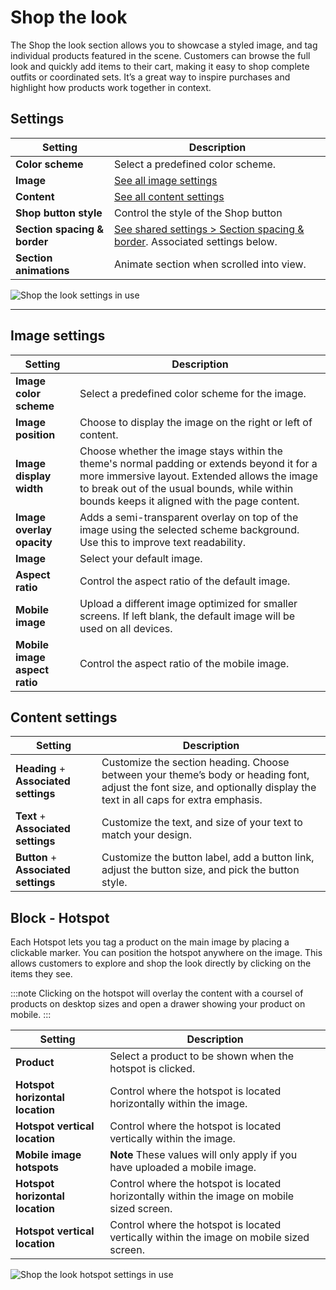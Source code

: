 # Shop the look

The Shop the look section allows you to showcase a styled image, and tag individual products featured in the scene. Customers can browse the full look and quickly add items to their cart, making it easy to shop complete outfits or coordinated sets. It’s a great way to inspire purchases and highlight how products work together in context.

## Settings

| Setting               | Description                                                                 |
|------------------------|-----------------------------------------------------------------------------|
| **Color scheme**         | Select a predefined color scheme. |
| **Image**         | [See all image settings](#image-settings) |
| **Content**         | [See all content settings](#content-settings) |
| **Shop button style**         | Control the style of the Shop button |
| **Section spacing & border**     | [See shared settings > Section spacing & border](#spacing-and-border). Associated settings below.                    |
| **Section animations**     | Animate section when scrolled into view. |

![Shop the look settings in use](./img/shop-the-look-1-settings.gif)

---

## Image settings

| Setting               | Description                                                                 |
|------------------------|-----------------------------------------------------------------------------|
| **Image color scheme**         | Select a predefined color scheme for the image. |
| **Image position**         | Choose to display the image on the right or left of content. |
| **Image display width**         | Choose whether the image stays within the theme's normal padding or extends beyond it for a more immersive layout. Extended allows the image to break out of the usual bounds, while within bounds keeps it aligned with the page content. |
| **Image overlay opacity**| Adds a semi-transparent overlay on top of the image using the selected scheme background. Use this to improve text readability. |
| **Image**         | Select your default image.                        |
| **Aspect ratio**         | Control the aspect ratio of the default image. |
| **Mobile image**         | Upload a different image optimized for smaller screens. If left blank, the default image will be used on all devices. |
| **Mobile image aspect ratio**         | Control the aspect ratio of the mobile image. |

## Content settings

| Setting               | Description                                                                 |
|------------------------|-----------------------------------------------------------------------------|
| **Heading** + **Associated settings**         | Customize the section heading. Choose between your theme’s body or heading font, adjust the font size, and optionally display the text in all caps for extra emphasis.                       |
| **Text** + **Associated settings**         | Customize the text, and size of your text to match your design. |
| **Button** + **Associated settings**  | Customize the button label, add a button link, adjust the button size, and pick the button style.    |


<SharedSettings />


<SpacingAndBorder />

## Block - Hotspot

Each Hotspot lets you tag a product on the main image by placing a clickable marker. You can position the hotspot anywhere on the image. This allows customers to explore and shop the look directly by clicking on the items they see.

:::note
Clicking on the hotspot will overlay the content with a coursel of products on desktop sizes and open a drawer showing your product on mobile.
:::

| Setting               | Description                                                                 |
|------------------------|-----------------------------------------------------------------------------|
| **Product**         | Select a product to be shown when the hotspot is clicked. |
| **Hotspot horizontal location**         | Control where the hotspot is located horizontally within the image. |
| **Hotspot vertical location**         | Control where the hotspot is located vertically within the image. |
| **Mobile image hotspots**         | **Note** These values will only apply if you have uploaded a mobile image. |
| **Hotspot horizontal location**         | Control where the hotspot is located horizontally within the image on mobile sized screen. |
| **Hotspot vertical location**         | Control where the hotspot is located vertically within the image on mobile sized screen. |

![Shop the look hotspot settings in use](./img/shop-the-look-2-block-hotspot.gif)